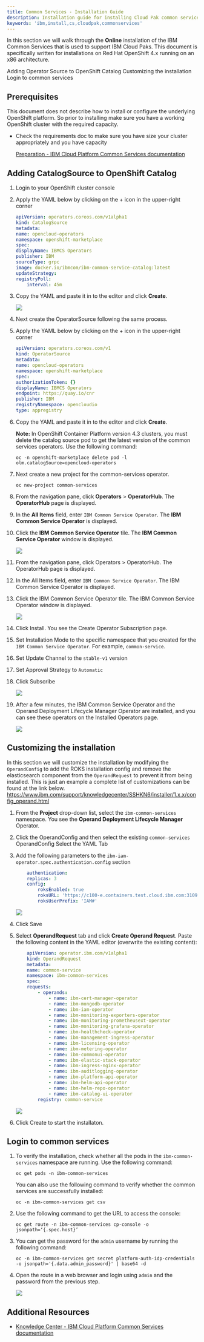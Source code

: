 ```yaml
---
title: Common Services - Installation Guide
description: Installation guide for installing Cloud Pak common services
keywords: 'ibm,install,cs,cloudpak,commonservices'
---
```


<PageDescription>

In this section we will walk through the **Online** installation of the IBM Common Services that is used to support IBM Cloud Paks. This document is specifically written for installations on Red Hat OpenShift 4.x running on an x86 architecture. 

</PageDescription>

<AnchorLinks>
  <AnchorLink>Adding Operator Source to OpenShift Catalog</AnchorLink>
  <AnchorLink>Customizing the installation</AnchorLink>
  <AnchorLink>Login to common services</AnchorLink>
</AnchorLinks>

## Prerequisites

This document does not describe how to install or configure the underlying OpenShift platform. So prior to installing make sure you have a working OpenShift cluster with the required capacity.

- Check the requirements doc to make sure you have size your cluster appropriately and you have capacity

    <a href="https://www.ibm.com/support/knowledgecenter/SSHKN6/installer/3.x.x/preparation.html">Preparation - IBM Cloud Platform Common Services documentation</a>

## Adding CatalogSource to OpenShift Catalog

1. Login to your OpenShift cluster console

2. Apply the YAML below by clicking on the + icon in the upper-right corner

    ```yaml
    apiVersion: operators.coreos.com/v1alpha1
    kind: CatalogSource
    metadata:
    name: opencloud-operators
    namespace: openshift-marketplace
    spec:
    displayName: IBMCS Operators
    publisher: IBM
    sourceType: grpc
    image: docker.io/ibmcom/ibm-common-service-catalog:latest
    updateStrategy:
    registryPoll:
        interval: 45m
    ```

3. Copy the YAML and paste it in to the editor and click **Create**. 

    ![](s_86E1C612A8E4034D60635859136C69E365CCD6AF40EB763B06F97C01BB20953F_1594228030050_image.png)

4. Next create the OperatorSource following the same process.

5. Apply the YAML below by clicking on the + icon in the upper-right corner

    ```yaml
    apiVersion: operators.coreos.com/v1
    kind: OperatorSource
    metadata:
    name: opencloud-operators
    namespace: openshift-marketplace
    spec:
    authorizationToken: {}
    displayName: IBMCS Operators
    endpoint: https://quay.io/cnr
    publisher: IBM
    registryNamespace: opencloudio
    type: appregistry
    ```

6. Copy the YAML and paste it in to the editor and click **Create**. 

    **Note:** In OpenShift Container Platform version 4.3 clusters, you must delete the catalog source pod to get the latest version of the common services operators. Use the following command:
    ```
    oc -n openshift-marketplace delete pod -l olm.catalogSource=opencloud-operators
    ```

7. Next create a new project for the common-services operator.

    ```
    oc new-project common-services
    ```

8. From the navigation pane, click **Operators** > **OperatorHub**. The **OperatorHub** page is displayed.

9. In the **All Items** field, enter `IBM Common Service Operator`. The **IBM Common Service Operator** is displayed.

10. Click the **IBM Common Service Operator** tile. The **IBM Common Service Operator** window is displayed.

    ![](s_86E1C612A8E4034D60635859136C69E365CCD6AF40EB763B06F97C01BB20953F_1594228775679_image.png)

11. From the navigation pane, click Operators > OperatorHub. The OperatorHub page is displayed.

12. In the All Items field, enter `IBM Common Service Operator`. The IBM Common Service Operator is displayed.

13. Click the IBM Common Service Operator tile. The IBM Common Service Operator window is displayed.

    ![](https://paper-attachments.dropbox.com/s_86E1C612A8E4034D60635859136C69E365CCD6AF40EB763B06F97C01BB20953F_1594228775679_image.png)

14. Click Install. You see the Create Operator Subscription page.

15. Set Installation Mode to the specific namespace that you created for the `IBM Common Service Operator`. For example, `common-service`.

16. Set Update Channel to the `stable-v1` version

17. Set Approval Strategy to `Automatic`

18. Click Subscribe 

    ![](s_86E1C612A8E4034D60635859136C69E365CCD6AF40EB763B06F97C01BB20953F_1594228836685_image.png)

19. After a few minutes, the IBM Common Service Operator and the Operand Deployment Lifecycle Manager Operator are installed, and you can see these operators on the Installed Operators page.

    ![](s_86E1C612A8E4034D60635859136C69E365CCD6AF40EB763B06F97C01BB20953F_1594228923197_image.png)

## Customizing the installation

In this section we will customize the installation by modifying the `OperandConfig` to add the ROKS installation config and remove the elasticsearch component from the `OperandRequest` to prevent it from being installed. This is just an example a complete list of customizations can be found at the link below. 
https://www.ibm.com/support/knowledgecenter/SSHKN6/installer/1.x.x/config_operand.html
[](https://www.ibm.com/support/knowledgecenter/SSHKN6/installer/1.x.x/config_operand.html)

1. From the **Project** drop-down list, select the `ibm-common-services` namespace. You see the **Operand Deployment Lifecycle Manager** Operator.

2. Click the OperandConfig and then select the existing `common-services` OperandConfig
Select the YAML Tab

3. Add the following parameters to the `ibm-iam-operator.spec.authentication.config` section

    ```yaml
        authentication:
        replicas: 3
        config:
            roksEnabled: true
            roksURL: 'https://c100-e.containers.test.cloud.ibm.com:31099'
            roksUserPrefix: 'IAM#'
    ```

    ![](s_86E1C612A8E4034D60635859136C69E365CCD6AF40EB763B06F97C01BB20953F_1594229927103_image.png)

4. Click Save

5. Select **OperandRequest** tab and click **Create Operand Request**. Paste the following content in the YAML editor (overwrite the existing content):

    ```yaml
        apiVersion: operator.ibm.com/v1alpha1
        kind: OperandRequest
        metadata:
        name: common-service
        namespace: ibm-common-services
        spec:
        requests:
            - operands:
                - name: ibm-cert-manager-operator
                - name: ibm-mongodb-operator
                - name: ibm-iam-operator
                - name: ibm-monitoring-exporters-operator
                - name: ibm-monitoring-prometheusext-operator
                - name: ibm-monitoring-grafana-operator
                - name: ibm-healthcheck-operator
                - name: ibm-management-ingress-operator
                - name: ibm-licensing-operator
                - name: ibm-metering-operator
                - name: ibm-commonui-operator
                - name: ibm-elastic-stack-operator
                - name: ibm-ingress-nginx-operator
                - name: ibm-auditlogging-operator
                - name: ibm-platform-api-operator
                - name: ibm-helm-api-operator
                - name: ibm-helm-repo-operator
                - name: ibm-catalog-ui-operator
            registry: common-service
    ```

    ![](s_86E1C612A8E4034D60635859136C69E365CCD6AF40EB763B06F97C01BB20953F_1594230335199_image.png)

6. Click Create to start the installaton.

## Login to common services


1. To verify the installation, check whether all the pods in the `ibm-common-services` namespace are running. Use the following command:

    ```
    oc get pods -n ibm-common-services
    ```

    You can also use the following command to verify whether the common services are successfully installed:

    ```
    oc -n ibm-common-services get csv
    ```

2. Use the following command to get the URL to access the console:
    ```
    oc get route -n ibm-common-services cp-console -o jsonpath=‘{.spec.host}’
    ```
3. You can get the password for the `admin` username by running the following command:
    ```
    oc -n ibm-common-services get secret platform-auth-idp-credentials -o jsonpath='{.data.admin_password}' | base64 -d
    ```
4. Open the route in a web browser and login using `admin` and the password from the previous step.

    ![](s_86E1C612A8E4034D60635859136C69E365CCD6AF40EB763B06F97C01BB20953F_1594232899596_image.png)

## Additional Resources
* <a href="https://www.ibm.com/support/knowledgecenter/SSHKN6/kc_welcome_cs.html">Knowledge Center - IBM Cloud Platform Common Services documentation</a>
